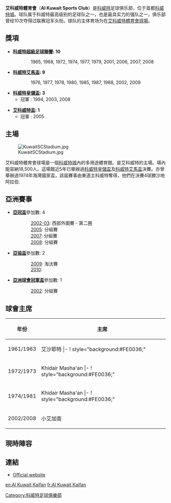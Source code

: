 {{unreferenced|time=2009-10-01T01:58:59+00:00}}
{{Football club infobox |
  clubname = 艾科威特|
  image = <!-- 檔案不存在 [[Image:KuwaitSportsClub.png|160px]] ，可從英文維基百科取得 -->|
  fullname = 艾科威特體育會|
  nickname =  |
  founded  = 1960 |
  ground   = [[艾科威特體育會球場|艾科威特體育會球場]] <br /> [[科威特城|科威特城]], [[科威特|科威特]]|
  capacity = 18,000 |
  chairman =  [[Image:Flag_of_Kuwait.svg|20px]]  艾加南 |
  manager  = {{flagicon|KUW}} [[阿比杜拉|阿比杜拉]] |
  league   = [[科威特超級足球聯賽|科威特超級足球聯賽]] |
  season   = 2006-07 |
  position = |科威特超級足球聯賽, 1st
  pattern_la1=|pattern_b1=|pattern_ra1=|
  leftarm1=FE0036|body1=FFFFFF|rightarm1=FE0036|shorts1=FFFFFF|socks1=FFFFFF|
  pattern_la2=|pattern_b2=|pattern_ra2=|
  leftarm2=FE0036|body2=FE0036|rightarm2=FE0036|shorts2=FE0036|socks2=FE0036|
}}

'''艾科威特體育會'''（'''Al Kuwait Sports Club'''）是[[科威特|科威特]]足球俱乐部，位于首都[[科威特城|科威特城]]。球队属于科威特最高级别的足球队之一，也是最具实力的强队之一，俱乐部曾经10次夺得过联赛冠军头衔。球队的主体育场为在[[艾科威特體育會球場|艾科威特體育會球場]]。

==獎項==
*'''[[科威特超級足球聯賽|科威特超級足球聯賽]]: 10'''
:: 1965, 1968, 1972, 1974, 1977, 1979, 2001, 2006, 2007, 2008

*'''[[科威特艾馬盃|科威特艾馬盃]]: 9'''
:: 1976, 1977, 1978, 1980, 1985, 1987, 1988, 2002, 2009

*'''[[科威特皇儲盃|科威特皇儲盃]]: 3'''
**冠軍 : 1994, 2003, 2008

*'''[[艾科威特盃|艾科威特盃]]: 1'''
**冠軍 : 2005

==主場==
[[Image:KuwaitSCStadium.jpg|thumb]]

艾科威特體育會球場是一個[[科威特城|科威特城]]內的多用途體育館。是艾科威特的主場。場內能容納18,500人。這場館近5年已舉辦過[[科威特皇儲盃|科威特皇儲盃]]及[[科威特艾馬盃|科威特艾馬盃]]決賽。亦曾舉辦過1974年海灣國家盃，該屆賽事由東道主科威特奪得，他們在決賽4球勝沙地阿拉伯.

==亞洲賽事==
* '''[[亞冠盃|亞冠盃]]'''參加數: 4
::[[2002–03年亚足联冠军联赛|2002-03]]: 西部外圍賽 - 第二圈
::[[2005年亚足联冠军联赛|2005]]: 分組賽
::[[2007年亚足联冠军联赛|2007]]: 分組賽
::[[2008年亚足联冠军联赛|2008]]: 分組賽
*'''[[亞協盃|亞協盃]]'''參加數: 2
::[[2009年亞洲足協盃|2009]]: 淘汰賽
::[[2010年亞洲足協盃|2010]]:
* '''[[亞洲球會冠軍盃|亞洲球會冠軍盃]]'''參加數: 1
::[[2001–02年亞洲球會錦標賽|2002]]: 分組賽

== 球會主席 ==

{| class="wikitable" border="5"
! 年份
! 主席
|-
| 1961/1963   
| 艾沙耶特
|-  ! style="background:#FE0036;"
|  1963/1965 
|        艾馬素爾
|-
| 1972/1973 
|    Khidair Masha'an
|-  ! style="background:#FE0036;"
|       1973/1974          
| 艾阿科爾
|-
| 1974/1981 
|  Khidair Masha'an
|-  ! style="background:#FE0036;"
|     1982/1991
|    艾加南
|-
|    2002/2008          
|  小艾加南
|}

== 現時陣容 ==

{{Fs start}}
{{Fs player|no=1|nat=KUW|name='''艾簡迪利'''|pos=GK}}
{{Fs player|no=2|nat=KUW|name='''艾泰希爾'''|pos=DF}}
{{Fs player|no=3|nat=KUW|name='''艾華特'''|pos=DF}}
{{Fs player|no=5|nat=KUW|name='''薩哈比'''|pos=MF}}
{{Fs player|no=8|nat=ANG|name='''[[馬根加|馬根加]]'''|pos=MF}}
{{Fs player|no=9|nat=KUW|name=拿亞|pos=FW}}
{{Fs player|no=15|nat=KUW|name='''祖馬特'''|pos=MF}}
{{Fs player|no=16|nat=KUW|name=艾查布普斯=FW}}
{{Fs player|no=5|nat=KUW|name=艾希登|pos=DF}}
{{Fs player|no=36|nat=KUW|name=艾希拉爾|pos=FW}}
{{Fs player|no=10|nat=BRA|name=[[阿斯斯施華|阿斯斯施華]]|pos=FW}}
{{Fs player|no=7|nat=KUW|name=夏美特|pos=MF}}
{{Fs mid}}
{{Fs player|no=17|nat=KUW|name=艾華迪|pos=FW}}
{{Fs player|no=18|nat=KUW|name='''艾泰斯'''|pos=MF}}
{{Fs player|no=20|nat=KUW|name=哈奇林|pos=MF}}
{{Fs player|no=23|nat=KUW|name='''艾法希爾'''|pos=GK}}
{{Fs player|no=26|nat=KUW|name=艾布迪|pos=DF}}
{{Fs player|no=27|nat=OMA|name='''[[艾積美|艾積美]]'''|pos=FW}}
{{Fs player|no=29|nat=KUW|name=艾馬特|pos=DF}}
{{Fs player|no=33|nat=BHR|name='''[[艾馬素斯|艾馬素斯]]'''|pos=DF}}
{{Fs player|no=36|nat=KUW|name='''侯莫'''|pos=DF}}
{{Fs player|no=|nat=BRA|name=[[卡列卡|卡列卡]]|pos=FW}}
{{Fs player|no=37|nat=KUW|name=艾赫美斯|pos=FW}}
{{Fs player|no=25|nat=KUW|name=艾施比特|pos=DF}}
{{Fs end}}

== 連結 ==
*[https://web.archive.org/web/20080918105224/http://www.kuwaitclub.com.kw/ Official website]

[[Category:科威特足球俱樂部|Category:科威特足球俱樂部]]

[[en:Al_Kuwait_Kaifan|en:Al Kuwait Kaifan]]
[[fr:Al_Kuwait_Kaifan|fr:Al Kuwait Kaifan]]